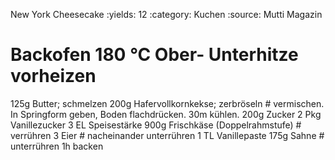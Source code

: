 New York Cheesecake
:yields: 12
:category: Kuchen
:source: Mutti Magazin

# Backofen 180 °C Ober- Unterhitze vorheizen
125g Butter; schmelzen
200g Hafervollkornkekse; zerbröseln
# vermischen. In Springform geben, Boden flachdrücken. 30m kühlen.
200g Zucker
2 Pkg Vanillezucker
3 EL Speisestärke
900g Frischkäse (Doppelrahmstufe)
# verrühren
3 Eier
# nacheinander unterrühren
1 TL Vanillepaste
175g Sahne
# unterrühren
  1h backen
